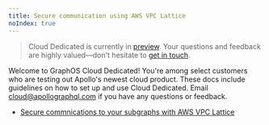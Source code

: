 ```yaml
---
title: Secure communication using AWS VPC Lattice
noIndex: true
---
```


> Cloud Dedicated is currently in [preview](/resources/product-launch-stages#preview). Your questions and feedback are highly valued—don't hesitate to [get in touch](mailto:cloud@apollographql.com).

Welcome to GraphOS Cloud Dedicated! You're among select customers who are testing out Apollo's newest cloud product.
These docs include guidelines on how to set up and use Cloud Dedicated. Email cloud@apollographql.com if you have any questions or feedback.

- [Secure commnications to your subgraphs with AWS VPC Lattice](./lattice)